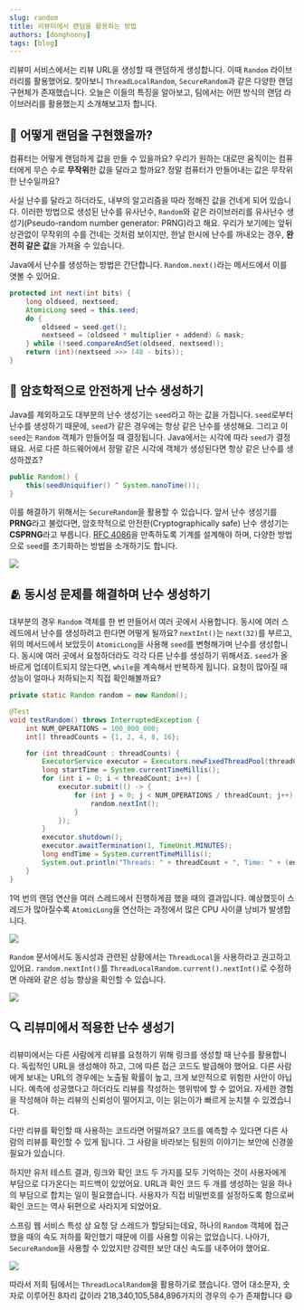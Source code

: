 ```yaml
---
slug: random
title: 리뷰미에서 랜덤을 활용하는 방법
authors: [donghoony]
tags: [blog]
---
```



리뷰미 서비스에서는 리뷰 URL을 생성할 때 랜덤하게 생성합니다. 이때 `Random` 라이브러리를 활용했어요.
찾아보니 `ThreadLocalRandom`, `SecureRandom`과 같은 다양한 랜덤 구현체가 존재했습니다.
오늘은 이들의 특징을 알아보고, 팀에서는 어떤 방식의 랜덤 라이브러리를 활용했는지 소개해보고자 합니다.

## 🎲 어떻게 랜덤을 구현했을까?
컴퓨터는 어떻게 랜덤하게 값을 만들 수 있을까요?
우리가 원하는 대로만 움직이는 컴퓨터에게 무슨 수로 **무작위**한 값을 달라고 할까요?
정말 컴퓨터가 만들어내는 값은 무작위한 난수일까요?

사실 난수를 달라고 하더라도, 내부의 알고리즘을 따라 정해진 값을 건네게 되어 있습니다.
이러한 방법으로 생성된 난수를 유사난수, `Random`와 같은 라이브러리를 유사난수 생성기(Pseudo-random number generator: PRNG)라고 해요.
우리가 보기에는 앞뒤 상관없이 무작위의 수를 건네는 것처럼 보이지만, 한날 한시에 난수를 꺼내오는 경우, **완전히 같은 값**을 가져올 수 있습니다.

Java에서 난수를 생성하는 방법은 간단합니다. `Random.next()`라는 메서드에서 이를 엿볼 수 있어요.
```java
protected int next(int bits) {
    long oldseed, nextseed;
    AtomicLong seed = this.seed;
    do {
        oldseed = seed.get();
        nextseed = (oldseed * multiplier + addend) & mask;
    } while (!seed.compareAndSet(oldseed, nextseed));
    return (int)(nextseed >>> (48 - bits));
}
```

## 🔐 암호학적으로 안전하게 난수 생성하기

Java를 제외하고도 대부분의 난수 생성기는 `seed`라고 하는 값을 가집니다.
`seed`로부터 난수를 생성하기 때문에, `seed`가 같은 경우에는 항상 같은 난수를 생성해요. 그리고 이 `seed`는 `Random` 객체가 만들어질 때 결정됩니다.
Java에서는 시각에 따라 `seed`가 결정돼요. 서로 다른 하드웨어에서 정말 같은 시각에 객체가 생성된다면 항상 같은 난수를 생성하겠죠?

```java
public Random() {
    this(seedUniquifier() ^ System.nanoTime());
}
```

이를 해결하기 위해서는 `SecureRandom`을 활용할 수 있습니다.
앞서 난수 생성기를 **PRNG**라고 불렀다면, 암호학적으로 안전한(Cryptographically safe) 난수 생성기는 **CSPRNG**라고 부릅니다.
[RFC 4086](https://datatracker.ietf.org/doc/html/rfc4086)을 만족하도록 기계를 설계해야 하며, 다양한 방법으로 `seed`를 초기화하는 방법을 소개하기도 합니다.

<p style={{textAlign: "center"}}><img src={rfc}/></p>

## 🫂 동시성 문제를 해결하며 난수 생성하기

대부분의 경우 `Random` 객체를 한 번 만들어서 여러 곳에서 사용합니다. 동시에 여러 스레드에서 난수를 생성하려고 한다면 어떻게 될까요?
`nextInt()`는 `next(32)`를 부르고, 위의 메서드에서 보았듯이 `AtomicLong`을 사용해 `seed`를 변형해가며 난수를 생성합니다.
동시에 여러 곳에서 요청하더라도 각각 다른 난수를 생성하기 위해서죠. `seed`가 올바르게 업데이트되지 않는다면, `while`을 계속해서 반복하게 됩니다.
요청이 많아질 때 성능이 얼마나 저하되는지 직접 확인해볼까요?

```java
private static Random random = new Random();

@Test
void testRandom() throws InterruptedException {
    int NUM_OPERATIONS = 100_000_000;
    int[] threadCounts = {1, 2, 4, 8, 16};

    for (int threadCount : threadCounts) {
        ExecutorService executor = Executors.newFixedThreadPool(threadCount);
        long startTime = System.currentTimeMillis();
        for (int i = 0; i < threadCount; i++) {
            executor.submit(() -> {
                for (int j = 0; j < NUM_OPERATIONS / threadCount; j++) {
                    random.nextInt();
                }
            });
        }
        executor.shutdown();
        executor.awaitTermination(1, TimeUnit.MINUTES);
        long endTime = System.currentTimeMillis();
        System.out.println("Threads: " + threadCount + ", Time: " + (endTime - startTime) + " ms");
    }
}
```

1억 번의 랜덤 연산을 여러 스레드에서 진행하게끔 했을 때의 결과입니다.
예상했듯이 스레드가 많아질수록 `AtomicLong`을 연산하는 과정에서 많은 CPU 사이클 낭비가 발생합니다.

<p style={{textAlign: "center"}}><img src={random}/></p>

`Random` 문서에서도 동시성과 관련된 상황에서는 `ThreadLocal`을 사용하라고 권고하고 있어요. `random.nextInt()`를 `ThreadLocalRandom.current().nextInt()`로 수정하면 아래와 같은 성능 향상을 확인할 수 있습니다.

<p style={{textAlign: "center"}}><img src={threadlocal}/></p>


## 🔍 리뷰미에서 적용한 난수 생성기
리뷰미에서는 다른 사람에게 리뷰를 요청하기 위해 링크를 생성할 때 난수를 활용합니다.
독립적인 URL을 생성해야 하고, 그에 따른 접근 코드도 발급해야 했어요. 다른 사람에게 보내는 URL의 경우에는 노출될 확률이 높고, 크게 보안적으로 위험한 사안이 아닙니다.
예측에 성공했다고 하더라도 리뷰를 작성하는 행위밖에 할 수 없어요. 자세한 경험을 작성해야 하는 리뷰의 신뢰성이 떨어지고, 이는 읽는이가 빠르게 눈치챌 수 있겠습니다.

다만 리뷰를 확인할 때 사용하는 코드라면 어떨까요? 코드를 예측할 수 있다면 다른 사람의 리뷰를 확인할 수 있게 됩니다. 그 사람을 바라보는 팀원의 이야기는 보안에 신경쓸 필요가 있습니다.

하지만 유저 테스트 결과, 링크와 확인 코드 두 가지를 모두 기억하는 것이 사용자에게 부담으로 다가온다는 피드백이 있었어요.
URL과 확인 코드 두 개를 생성하는 일을 하나의 부담으로 합치는 일이 필요했습니다. 사용자가 직접 비밀번호를 설정하도록 함으로써 확인 코드는 역사 뒤편으로 사라지게 되었어요.

스프링 웹 서비스 특성 상 요청 당 스레드가 할당되는데요, 하나의 `Random` 객체에 접근했을 때의 속도 저하를 확인했기 때문에 이를 사용할 이유는 없었습니다.
나아가, `SecureRandom`을 사용할 수 있었지만 강력한 보안 대신 속도를 내주어야 했어요.
<p style={{textAlign: "center"}}><img src={securerandom}/></p>

따라서 저희 팀에서는 `ThreadLocalRandom`을 활용하기로 했습니다. 영어 대소문자, 숫자로 이루어진 8자리 값이라 218,340,105,584,896가지의 경우의 수가 존재합니다 😄
